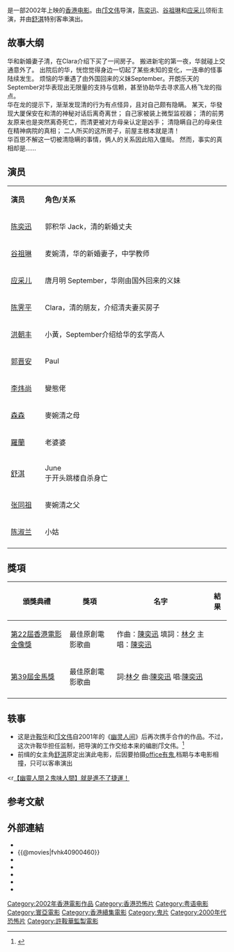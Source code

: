 {{Infobox Film
| name               = 幽灵人间II鬼味人间
| original_name      = ''{{lang|en|Visible Secret II}}''
| image              = Visible Secret II movie poster.jpg
| caption            = 
| director           = [[鄺文偉|鄺文偉]]
| producer           = [[许鞍华|许鞍华]]
| producer_2         = 黃立德、陳慧詩
| writer             = 鄺文偉<br>劉浩良<br>王志輝
| narrator           = 
| starring           = [[陈奕迅|陈奕迅]]<br />[[谷祖琳|谷祖琳]]<br />[[应采儿|应采儿]]<br>特别客串：<br>[[舒淇|舒淇]]
| music              = [[韋啟良|韋啟良]]
| maintheme          = 〈你會不會〉／陈奕迅
| cinematography     = [[李屏賓|李屏賓]]
| editing            = [[張嘉輝|張嘉輝]]
| production_company = 寰亞電影有限公司
| distributor        = 寰亞電影發行有限公司
| released           = {{HKG}}：{{film date|2002|6|20}}<br>{{TWN}}：{{film date|2002|8|31}}<br>{{PHI}}[[馬尼拉|馬尼拉]]：{{film date|2002|10|22}}<br>{{PHI}}[[達沃|達沃]]：{{film date|2002|11|12}}
| runtime            = 93 分鐘
| country            = {{香港電影產地}} 
| language           = [[粵語|粵語]]
| budget             = 
| gross              = HK $5,409,084.00
| preceded_by        = 《[[幽靈人間|幽靈人間]]》
| followed_by        =  
}}

{{engname|《幽灵人间II鬼味人间》|''Visible Secret II''}}是一部2002年上映的[[香港电影|香港电影]]。由[[邝文伟|邝文伟]]导演，[[陈奕迅|陈奕迅]]、[[谷祖琳|谷祖琳]]和[[应采儿|应采儿]]领衔主演，并由[[舒淇|舒淇]]特别客串演出。

== 故事大纲 ==
华和新婚妻子清，在Clara介绍下买了一间房子。
搬进新宅的第一夜，华就碰上交通意外了。
出院后的华，恍惚觉得身边一切起了某些未知的变化，一连串的怪事陆续发生。
烦恼的华重遇了由外国回来的义妹September。开朗乐天的September对华表现出无限量的支持与信赖，甚至协助华去寻求高人杨飞龙的指点。
<br />
华在龙的提示下，渐渐发现清的行为有点怪异，且对自己颇有隐瞒。
某天，华發现大厦保安在和清的神秘对话后离奇离世；
自己家被装上微型监视器；
清的前男友原来也是突然离奇死亡，而清更被对方母亲认定是凶手；
清隐瞒自己的母亲住在精神病院的真相；
二人所买的这所房子，前屋主根本就是清！
<br />
华百思不解这一切被清隐瞒的事情，俩人的关系因此陷入僵局。
然而，事实的真相却是……

== 演员 ==
{|class="wikitable" width="45%"
|- style="background:cornflowerblue; color:white" align=center
|style="width:7%"|'''演员'''||style="width:38%"|'''角色/关系'''
|-
|[[陈奕迅|陈奕迅]]||郭积华 Jack，清的新婚丈夫
|-
|[[谷祖琳|谷祖琳]]||麦婉清，华的新婚妻子，中学教师
|-
|[[应采儿|应采儿]]||唐月明 September，华刚由国外回来的义妹
|-
|[[陈霁平|陈霁平]]||Clara，清的朋友，介绍清夫妻买房子
|-
|[[洪朝丰|洪朝丰]]||小黃，September介绍给华的玄学高人
|-
|[[郭晋安|郭晋安]]||Paul
|-
|[[李炜尚|李炜尚]]||變態佬
|-
|[[森森|森森]]||麥婉清之母
|-
|[[羅蘭_(香港)|羅蘭]]||老婆婆
|-
|[[舒淇|舒淇]]||June<br>于开头跳楼自杀身亡
|-
|[[张同祖|张同祖]]||麥婉清之父
|-
|[[陈淑兰|陈淑兰]]||小姑
|-
|}

==獎項==
{|class="wikitable" 
!頒獎典禮!!獎項!!名字!!結果
|-
|rowspan=1|[[第22屆香港電影金像獎|第22屆香港電影金像獎]]||最佳原創電影歌曲
|作曲：[[陳奕迅|陳奕迅]]  
填詞：[[林夕|林夕]] 主唱：[[陳奕迅|陳奕迅]] 
|{{nom}}
|-
|rowspan=1|[[第39屆金馬獎|第39屆金馬獎]]
|最佳原創電影歌曲
|詞:[[林夕|林夕]] 曲:[[陳奕迅|陳奕迅]] 唱:[[陳奕迅|陳奕迅]]
|{{nom}}
|-
|}

== 轶事 ==
* 这是[[许鞍华|许鞍华]]和[[邝文伟|邝文伟]]自2001年的《[[幽灵人间|幽灵人间]]》后再次携手合作的作品。不过，这次许鞍华担任监制，把导演的工作交给本来的编剧邝文伟。<ref>{{Cite web |url=http://ent.sina.com.cn/m/c/2002-06-20/88136.html |title=新浪网：《鬼味人间》今日首映 陈奕迅遭遇“鬼新娘” |accessdate=2010-04-04 |archive-date=2005-03-06 |archive-url=https://web.archive.org/web/20050306125646/http://ent.sina.com.cn/m/c/2002-06-20/88136.html |dead-url=no }}</ref>
*前缉的女主角[[舒淇|舒淇]]原定出演此电影，后因要拍摄[[office有鬼|office有鬼]],档期与本电影相撞，只可以客串演出
<r[http://movie.kingnet.com.tw/media_news/index.html?act=movie_news&r=1030354903 【幽靈人間２鬼味人間】就是進不了捷運！] {{webarchive|url=https://web.archive.org/web/20100313143955/http://movie.kingnet.com.tw/media_news/index.html?act=movie_news |date=2010-03-13 }}</ref>

==参考文献==
{{reflist|2}}

== 外部連結 ==
*{{Yahoomovie id|699}}
*{{@movies|fvhk40900460}}
*{{douban}}
*{{Mtime|16873}}
*{{Amg movie|276131}}
*{{hkmdb title|9991}}
*{{imdb title|0329784}}

{{許鞍華}}
{{陳奕迅}}
{{DEFAULTSORT:YOU}}
[[Category:2002年香港電影作品|Category:2002年香港電影作品]]
[[Category:香港恐怖片|Category:香港恐怖片]]
[[Category:粤语电影|Category:粤语电影]]
[[Category:寰亞電影|Category:寰亞電影]]
[[Category:香港續集電影|Category:香港續集電影]]
[[Category:鬼片|Category:鬼片]]
[[Category:2000年代恐怖片|Category:2000年代恐怖片]]
[[Category:許鞍華監製電影|Category:許鞍華監製電影]]